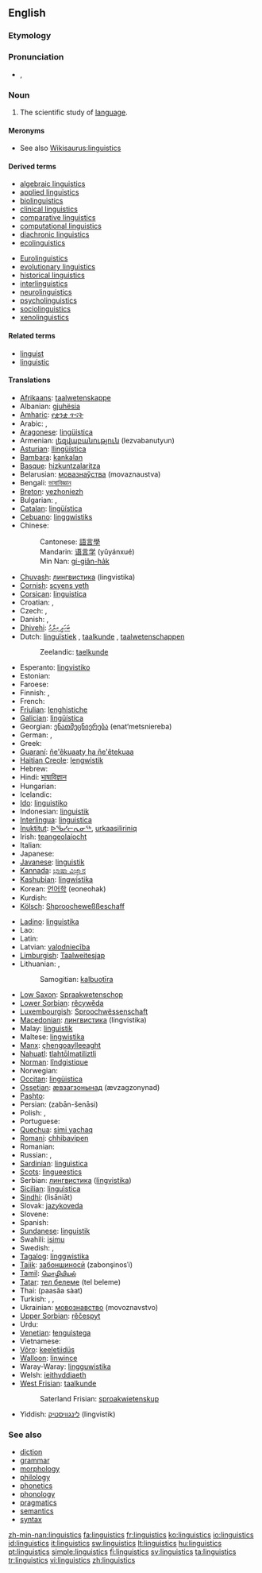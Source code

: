 ==English==
{{rfc}}

===Etymology===
{{suffix|linguist|ics|lang=en}}

===Pronunciation===
* {{IPA|/lɪŋˈɡwɪs.tɪks/}}, {{SAMPA|/lIN"gwIs.tIks/}}

===Noun===
{{wikipedia}}
{{en-noun|-}}

# The scientific study of [[language]].

====Meronyms====
* See also [[Wikisaurus:linguistics]]

====Derived terms====
{{top2}}
* [[algebraic linguistics]]
* [[applied linguistics]]
* [[biolinguistics]]
* [[clinical linguistics]]
* [[comparative linguistics]]
* [[computational linguistics]]
* [[diachronic linguistics]]
* [[ecolinguistics]]
{{mid2}}
* [[Eurolinguistics]]
* [[evolutionary linguistics]]
* [[historical linguistics]]
* [[interlinguistics]]
* [[neurolinguistics]]
* [[psycholinguistics]]
* [[sociolinguistics]]
* [[xenolinguistics]]
{{bottom}}

====Related terms====
* [[linguist]]
* [[linguistic]]

====Translations====
{{trans-top|scientific study of language}}
* [[Afrikaans]]: [[taalwetenskappe]]
* Albanian: [[gjuhësia]]
* [[Amharic]]: [[የቋንቋ ጥናት]]
* Arabic: {{t-|ar|لسانيات|sc=Arab}}, {{t-|ar|علم اللغة|sc=Arab}}
* [[Aragonese]]: [[lingüistica]] {{f}}
* Armenian: [[լեզվաբանություն]] (lezvabanutyun)
* [[Asturian]]: [[llingüística]] {{f}}
* [[Bambara]]: [[kankalan]]
* [[Basque]]: [[hizkuntzalaritza]]
* Belarusian: [[мовазнаўства]] (movaznaustva) {{f}}
* Bengali: [[ভাষাবিজ্ঞান]]
* [[Breton]]: [[yezhoniezh]]
* Bulgarian: {{t-|bg|лингвистика|f|tr=lingvistika|sc=Cyrl}}, {{t+|bg|езикознание|n|tr=ezikoznanie|sc=Cyrl}}
* [[Catalan]]: [[lingüística]] {{f}}
* [[Cebuano]]: [[linggwistiks]]
* Chinese:
*: Cantonese: [[語言學]]
*: Mandarin: [[语言学]] (yǔyánxué)
*: Min Nan: [[gí-giân-ha̍k]]
* [[Chuvash]]: [[лингвистика]] (lingvistika)
* [[Cornish]]: [[scyens yeth]]
* [[Corsican]]: [[linguistica]] {{f}}
* Croatian: {{t+|hr|lingvistika|f}}, {{t-|hr|jezikoslovlje|n}}
* Czech: {{t+|cs|jazykověda|f}}, {{t+|cs|lingvistika|f}}
* Danish: {{t-|da|lingvistik|c}}, {{t|da|sprogforskning|c}}
* [[Dhivehi]]: [[ބަހަވީ އިލްމު]]
* Dutch: [[linguïstiek]] {{f}}, [[taalkunde]] {{f}}, [[taalwetenschappen]] {{f|p}}
*: Zeelandic: [[taelkunde]] {{f}}
* Esperanto: [[lingvistiko]]
* Estonian: {{t+|et|keeleteadus}}
* Faroese: {{t-|fo|málfrøði|xs=Faroese}}
* Finnish: {{t+|fi|kielitiede}}, {{t+|fi|lingvistiikka}}
* French: {{t+|fr|linguistique|f}}
* [[Friulian]]: [[lenghistiche]] {{f}}
* [[Galician]]: [[lingüística]] {{f}}
* Georgian: [[ენათმეცნიერება]] (enat‘metsniereba)
* German: {{t+|de|Linguistik|f}}, {{t+|de|Sprachwissenschaft|f}}
* Greek: {{t+|el|γλωσσολογία|f|sc=Grek}}
* [[Guaraní]]: [[ñe'ẽkuaaty ha ñe'ẽtekuaa]]
* [[Haitian Creole]]: [[lengwistik]]
* Hebrew: {{t+|he|בלשנות|sc=Hebr}}
* Hindi: [[भाषाविज्ञान]]
* Hungarian: {{t+|hu|nyelvészet}}
* Icelandic: {{t-|is|málvísindi|n|p}}
* [[Ido]]: [[linguistiko]]
* Indonesian: [[linguistik]]
* [[Interlingua]]: [[linguistica]]
* [[Inuktitut]]: [[ᐅᖄᓯᓕᕆᓂᖅ]], [[urkaasiliriniq]]
* Irish: [[teangeolaíocht]]
* Italian: {{t+|it|linguistica|f}}
* Japanese: {{t-|ja|言語学|tr=[[げんごがく]], [[gengogaku]]|sc=Jpan}}
* [[Javanese]]: [[linguistik]]
* [[Kannada]]: [[ಭಾಷಾ ವಿಜ್ಞಾನ]]
* [[Kashubian]]: [[lingwistika]] {{f}}
* Korean: [[언어학]] (eoneohak)
* Kurdish: {{t+|ku|zimannasî}}
* [[Kölsch]]: [[Shproocheweßßeschaff]] {{f}}
{{trans-mid}}
* [[Ladino]]: [[linguistika]] {{f}}
* Lao: {{Laoo|[[ພາສາສາດ]]}}
* Latin: {{t-|la|linguistica|f}}
* Latvian: [[valodniecība]]
* [[Limburgish]]: [[Taalweitesjap]] {{f}}
* Lithuanian: {{t+|lt|lingvistika|f|xs=Lithuanian}}, {{t+|lt|kalbotyra|f|xs=Lithuanian}}
*: Samogitian: [[kalbuotīra]] {{f}}
* [[Low Saxon]]: [[Spraakwetenschop]] {{f}}
* [[Lower Sorbian]]: [[rěcywěda]] {{f}}
* [[Luxembourgish]]: [[Sproochwëssenschaft]] {{f}}
* [[Macedonian]]: [[лингвистика]] (lingvistika) {{f}}
* Malay: [[linguistik]]
* Maltese: [[lingwistika]] {{f}}
* [[Manx]]: [[çhengoaylleeaght]]
* [[Nahuatl]]: [[tlahtōlmatiliztli]]
* [[Norman]]: [[lîndgistique]]
* Norwegian: {{t+|no|lingvistikk}}
* [[Occitan]]: [[lingüistica]] {{f}}
* [[Ossetian]]: [[æвзагзонынад]] (ævzagzonynad)
* [[Pashto]]: {{ps-Arab|[[ژبپوهنه]]}}
* Persian: {{fa-Arab|[[زبان‌شناسی]]}} (zabān-šenāsi)
* Polish: {{t+|pl|lingwistyka|f}}, {{t+|pl|językoznawstwo|n}}
* Portuguese: {{t+|pt|lingüística|f}}
* [[Quechua]]: [[simi yachaq]]
* [[Romani]]: [[chhibavipen]]
* Romanian: {{t-|ro|lingvistică|f}}
* Russian: {{t+|ru|языкознание|n|tr=jazykoznánije|sc=Cyrl}}, {{t+|ru|лингвистика|f|tr=lingvístika|sc=Cyrl}}
* [[Sardinian]]: [[linguìstica]] {{f}}
* [[Scots]]: [[lingueestics]]
* Serbian: [[лингвистика]] ([[lingvistika]]) {{f}}
* [[Sicilian]]: [[linguìstica]] {{f}}
* [[Sindhi]]: {{sd-Arab|[[لسانيات]]}} (lisāniāt)
* Slovak: [[jazykoveda]] {{f}}
* Slovene: {{t+|sl|jezikoslovje|n}}
* Spanish: {{t+|es|lingüística|f}}
* [[Sundanese]]: [[linguistik]]
* Swahili: [[isimu]]
* Swedish: {{t+|sv|lingvistik|c}}, {{t|sv|språkvetenskap|c}}
* [[Tagalog]]: [[linggwistika]]
* [[Tajik]]: [[забоншиносӣ]] (zabonşinosˈi)
* [[Tamil]]: [[மொழியியல்]]
* [[Tatar]]: [[тел белеме]] (tel beleme)
* Thai: {{Thai|[[ภาษาศาสตร์]]}} (paasăa sàat)
* Turkish: {{t+|tr|dil bilimi}}, {{t+|tr|dilbilim}}, {{t-|tr|lisâniyat}}
* Ukrainian: [[мовознавство]] (movoznavstvo) {{n}}
* [[Upper Sorbian]]: [[rěčespyt]] {{m}}
* Urdu: {{t-|ur|لسانيات|tr=lisāniāt|sc=ur-Arab|xs=Urdu}}
* [[Venetian]]: [[łenguìstega]] {{f}}
* Vietnamese: {{t+|vi|ngôn ngữ học|xs=Vietnamese}}
* [[Võro]]: [[keeletiidüs]]
* [[Walloon]]: [[linwince]]
* Waray-Waray: [[lingguwistika]]
* Welsh: [[ieithyddiaeth]]
* [[West Frisian]]: [[taalkunde]] {{f}}
*: Saterland Frisian: [[sproakwietenskup]] {{f}}
* Yiddish: [[לינגוויסטיק]] (lingvistik) {{f}}
{{trans-bottom}}

===See also===
* [[diction]]
* [[grammar]]
* [[morphology]]
* [[philology]]
* [[phonetics]]
* [[phonology]]
* [[pragmatics]]
* [[semantics]]
* [[syntax]]

[[Category:Linguistics| ]]

[[zh-min-nan:linguistics]]
[[fa:linguistics]]
[[fr:linguistics]]
[[ko:linguistics]]
[[io:linguistics]]
[[id:linguistics]]
[[it:linguistics]]
[[sw:linguistics]]
[[lt:linguistics]]
[[hu:linguistics]]
[[pt:linguistics]]
[[simple:linguistics]]
[[fi:linguistics]]
[[sv:linguistics]]
[[ta:linguistics]]
[[tr:linguistics]]
[[vi:linguistics]]
[[zh:linguistics]]